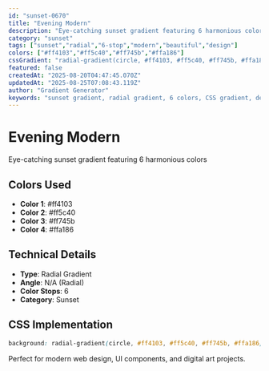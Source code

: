```yaml
---
id: "sunset-0670"
title: "Evening Modern"
description: "Eye-catching sunset gradient featuring 6 harmonious colors"
category: "sunset"
tags: ["sunset","radial","6-stop","modern","beautiful","design"]
colors: ["#ff4103","#ff5c40","#ff745b","#ffa186"]
cssGradient: "radial-gradient(circle, #ff4103, #ff5c40, #ff745b, #ffa186)"
featured: false
createdAt: "2025-08-20T04:47:45.070Z"
updatedAt: "2025-08-25T07:08:43.119Z"
author: "Gradient Generator"
keywords: "sunset gradient, radial gradient, 6 colors, CSS gradient, design, #ff4103, #ff5c40, #ff745b, #ffa186"
---
```


# Evening Modern

Eye-catching sunset gradient featuring 6 harmonious colors

## Colors Used
- **Color 1**: #ff4103
- **Color 2**: #ff5c40
- **Color 3**: #ff745b
- **Color 4**: #ffa186

## Technical Details
- **Type**: Radial Gradient
- **Angle**: N/A (Radial)
- **Color Stops**: 6
- **Category**: Sunset

## CSS Implementation
```css
background: radial-gradient(circle, #ff4103, #ff5c40, #ff745b, #ffa186);
```

Perfect for modern web design, UI components, and digital art projects.
